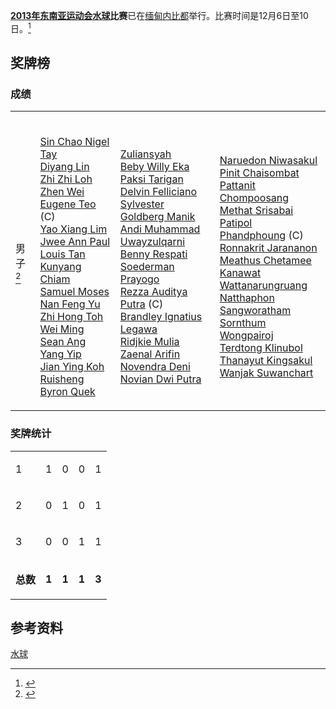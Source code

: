 '''[[2013年东南亚运动会|2013年东南亚运动会]][[水球|水球]]比赛'''已在[[缅甸|缅甸]][[内比都|内比都]]举行。比赛时间是12月6日至10日。<ref>{{cite web| url=http://www.27seagames2013.com/results/competition_schedules| title=Competition Schedules| work=http://www.27seagames2013.com/| accessdate=14 December 2013| deadurl=yes| archiveurl=https://web.archive.org/web/20131216182958/http://www.27seagames2013.com/results/competition_schedules| archivedate=2013年12月16日}}</ref>

==奖牌榜==
===成绩===
{| {{MedalistTable|type=项目}}
|-
|男子<ref>{{cite web | url=http://data4.seagamesmm.com/pdf/9791.pdf | title=Waterpolo Men's Team Medallists | work=http://seagamesmm.com/ | date=10 December 2013 | accessdate=14 December 2013 | archive-url=https://web.archive.org/web/20160304135943/http://data4.seagamesmm.com/pdf/9791.pdf | archive-date=2016-03-04 | dead-url=yes }}</ref>
|{{flagIOC2team|SIN|2013年东南亚运动会}}<br />[[Sin_Chao_Nigel_Tay|Sin Chao Nigel Tay]]<br />[[Diyang_Lin|Diyang Lin]]<br />[[Zhi_Zhi_Loh|Zhi Zhi Loh]]<br />[[Zhen_Wei_Eugene_Teo|Zhen Wei Eugene Teo]] (C)<br />[[Yao_Xiang_Lim|Yao Xiang Lim]]<br />[[Jwee_Ann_Paul_Louis_Tan|Jwee Ann Paul Louis Tan]]<br />[[Kunyang_Chiam|Kunyang Chiam]]<br />[[Samuel_Moses_Nan_Feng_Yu|Samuel Moses Nan Feng Yu]]<br />[[Zhi_Hong_Toh|Zhi Hong Toh]]<br />[[Wei_Ming_Sean_Ang|Wei Ming Sean Ang]]<br />[[Yang_Yip|Yang Yip]]<br />[[Jian_Ying_Koh|Jian Ying Koh]]<br />[[Ruisheng_Byron_Quek|Ruisheng Byron Quek]]
|{{flagIOC2team|INA|2013年东南亚运动会}}<br />[[Zuliansyah|Zuliansyah]]<br />[[Beby_Willy_Eka_Paksi_Tarigan|Beby Willy Eka Paksi Tarigan]]<br />[[Delvin_Felliciano|Delvin Felliciano]]<br />[[Sylvester_Goldberg_Manik|Sylvester Goldberg Manik]]<br />[[Andi_Muhammad_Uwayzulqarni|Andi Muhammad Uwayzulqarni]]<br />[[Benny_Respati|Benny Respati]]<br />[[Soederman_Prayogo|Soederman Prayogo]]<br />[[Rezza_Auditya_Putra|Rezza Auditya Putra]] (C)<br />[[Brandley_Ignatius_Legawa|Brandley Ignatius Legawa]]<br />[[Ridjkie_Mulia|Ridjkie Mulia]]<br />[[Zaenal_Arifin|Zaenal Arifin]]<br />[[Novendra_Deni|Novendra Deni]]<br />[[Novian_Dwi_Putra|Novian Dwi Putra]]
|{{flagIOC2team|THA|2013年东南亚运动会}}<br />[[Naruedon_Niwasakul|Naruedon Niwasakul]]<br />[[Pinit_Chaisombat|Pinit Chaisombat]]<br />[[Pattanit_Chompoosang|Pattanit Chompoosang]]<br />[[Methat_Srisabai|Methat Srisabai]]<br />[[Patipol_Phandphoung|Patipol Phandphoung]] (C)<br />[[Ronnakrit_Jarananon|Ronnakrit Jarananon]]<br />[[Meathus_Chetamee|Meathus Chetamee]]<br />[[Kanawat_Wattanarungruang|Kanawat Wattanarungruang]]<br />[[Natthaphon_Sangworatham|Natthaphon Sangworatham]]<br />[[Sornthum_Wongpairoj|Sornthum Wongpairoj]]<br />[[Terdtong_Klinubol|Terdtong Klinubol]]<br />[[Thanayut_Kingsakul|Thanayut Kingsakul]]<br />[[Wanjak_Suwanchart|Wanjak Suwanchart]]
|}

===奖牌统计===
{| {{RankedMedalTable|class=wikitable sortable}}
|-
|1||align=left|{{flagIOC2team|SIN|2013年东南亚运动会}}|| 1 || 0 || 0 || 1
|-
|2||align=left|{{flagIOC2team|INA|2013年东南亚运动会}}|| 0 || 1 || 0 || 1
|-
|3||align=left|{{flagIOC2team|THA|2013年东南亚运动会}}|| 0 || 0 || 1 || 1
|-class="sortbottom"
|colspan=2|'''总数'''||'''1'''||'''1'''||'''1'''||'''3'''
|}

==参考资料==
{{reflist}}

{{2013年东南亚运动会项目}}

[[Category:2013年东南亚运动会项目|水球]]